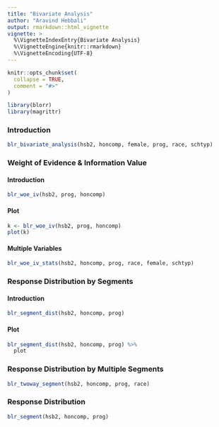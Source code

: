 ```yaml
---
title: "Bivariate Analysis"
author: "Aravind Hebbali"
output: rmarkdown::html_vignette
vignette: >
  %\VignetteIndexEntry{Bivariate Analysis}
  %\VignetteEngine{knitr::rmarkdown}
  %\VignetteEncoding{UTF-8}
---
```


```r
knitr::opts_chunk$set(
  collapse = TRUE,
  comment = "#>"
)
```

```r
library(blorr)
library(magrittr)
```

### Introduction

```r
blr_bivariate_analysis(hsb2, honcomp, female, prog, race, schtyp)
```

### Weight of Evidence & Information Value

#### Introduction

```r
blr_woe_iv(hsb2, prog, honcomp)
```

#### Plot

```r
k <- blr_woe_iv(hsb2, prog, honcomp)
plot(k)
```

#### Multiple Variables

```r
blr_woe_iv_stats(hsb2, honcomp, prog, race, female, schtyp)
```

### Response Distribution by Segments

#### Introduction

```r
blr_segment_dist(hsb2, honcomp, prog)
```

#### Plot

```r
blr_segment_dist(hsb2, honcomp, prog) %>%
  plot
```

### Response Distribution by Multiple Segments

```r
blr_twoway_segment(hsb2, honcomp, prog, race)
```

### Response Distribution

```r
blr_segment(hsb2, honcomp, prog)
```


